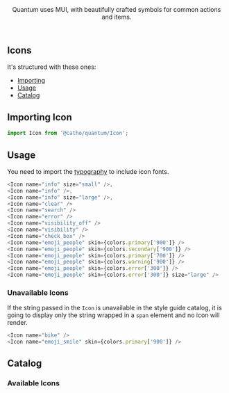 


<Meta title="Foundation/Icons" />

<Header title="Icons">
    Quantum uses MUI, with beautifully crafted symbols for common actions
    and items.
</Header>

## Icons

It's structured with these ones:
- [Importing](#import)
- [Usage](#usage)
- [Catalog](#catalog)

## <a id="import"></a>Importing Icon

```js
import Icon from '@catho/quantum/Icon';
```

## <a id="usage"></a>Usage

You need to import the [typography](?path=/docs/foundation-typography--page) to include icon fonts.

<ExampleIcons />

```js
<Icon name="info" size="small" />,
<Icon name="info" />,
<Icon name="info" size="large" />,
<Icon name="clear" />
<Icon name="search" />
<Icon name="error" />
<Icon name="visibility_off" />
<Icon name="visibility" />
<Icon name="check_box" />
<Icon name="emoji_people" skin={colors.primary['900']} />
<Icon name="emoji_people" skin={colors.secondary['900']} />
<Icon name="emoji_people" skin={colors.primary['700']} />
<Icon name="emoji_people" skin={colors.warning['900']} />
<Icon name="emoji_people" skin={colors.error['300']} />
<Icon name="emoji_people" skin={colors.error['300']} size="large" />
```

### Unavailable Icons

If the string passed in the `Icon` is unavailable in the style guide
catalog, it is going to display only the string wrapped in a `span`
element and no icon will render.

<ExampleIncorrectIcons />

```js
<Icon name="bike" />
<Icon name="emoji_smile" skin={colors.primary['900']} />
```

## <a id="catalog"></a>Catalog

### Available Icons

<Catalogue/>

<EvaluationForm componentName="Icons" />